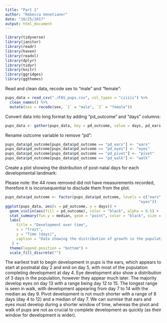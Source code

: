 ```yaml
---
title: "Part 1"
author: "Rebecca Venetianer"
date: "10/25/2017"
output: html_document
---
```


```r
library(tidyverse)
library(janitor)
library(readr)
library(haven)
library(readxl)
library(dplyr)
library(tidyr)
library(knitr)
library(ggridges)
library(ggthemes)
```

Read and clean data, recode sex to "male" and "female":

```r
pups_data = read_csv("./FAS_pups.csv", col_types = "ciiiii") %>%
  clean_names() %>%
  mutate(sex = recode(sex, `1` = "male", `2` = "female")) 
```

Convert data into long format by adding "pd_outcome" and "days" columns:

```r
pups_data <- gather(pups_data, key = pd_outcome, value = days, pd_ears:pd_walk)
```

Rename outcome variable to remove "pd":

```r
pups_data$pd_outcome[pups_data$pd_outcome == "pd_ears"] <- "ears"
pups_data$pd_outcome[pups_data$pd_outcome == "pd_eyes"] <- "eyes"
pups_data$pd_outcome[pups_data$pd_outcome == "pd_pivot"] <- "pivot"
pups_data$pd_outcome[pups_data$pd_outcome == "pd_walk"] <- "walk"
```

Create a plot showing the distribution of post-natal days for each developmental landmark:

Please note: the 44 rows removed did not have measurements recorded, therefore it is inconsequential to disclude them from the plot. 

```r
pups_data$pd_outcome <- factor(pups_data$pd_outcome, levels = c("ears", "pivot", "walk", 
                                                            "eyes"))
ggplot(pups_data, aes(x = pd_outcome, y = days)) + 
  geom_violin(aes(fill = pd_outcome), color = "black", alpha = 0.5) + 
  stat_summary(fun.y = median, geom = "point", color = "black", size = 1) +
  labs(
     title = "Development over time",
     x = "Trait",
     y = "Time (days)",
     caption = "Data showing the distribution of growth in the population over time."
   ) +
  theme(legend.position = "bottom") +
  scale_fill_discrete("")
```

The earliest trait to begin development in pups is the ears, which appears to start at postnatal day 2 and end on day 5, with most of the population completing development at day 4. Eye development also show a distribution of 3 days in the population, however they appear much later. The majority develop eyes on day 13 with a range being day 12 to 15. The longest range is seen in walk, with development appearing from day 7 to 14 with the median as day 9. Pivot development is not much shorter with a range of 8 days (day 4 to 12) and a median of day 7. We can surmise that ears and eyes must develop during a shorter window of time, whereas the pivot and walk of pups are not as crucial to complete development as quickly (as their window for development is wider). 

